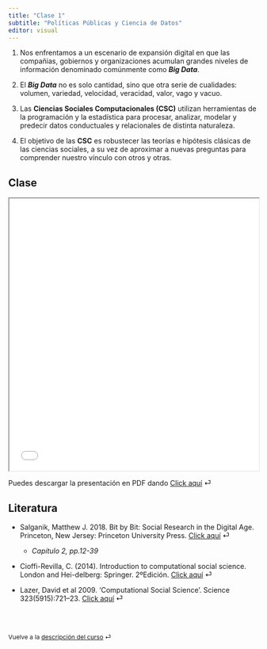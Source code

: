 ```yaml
---
title: "Clase 1"
subtitle: "Políticas Públicas y Ciencia de Datos"
editor: visual
---
```


::: {.callout-important title="Ideas fuerza"}
1.  Nos enfrentamos a un escenario de expansión digital en que las compañias, gobiernos y organizaciones acumulan grandes niveles de información denominado comúnmente como ***Big Data***.

2.  El ***Big Data*** no es solo cantidad, sino que otra serie de cualidades: volumen, variedad, velocidad, veracidad, valor, vago y vacuo.

3.  Las **Ciencias Sociales Computacionales (CSC)** utilizan herramientas de la programación y la estadística para procesar, analizar, modelar y predecir datos conductuales y relacionales de distinta naturaleza.

4.  El objetivo de las **CSC** es robustecer las teorías e hipótesis clásicas de las ciencias sociales, a su vez de aproximar a nuevas preguntas para comprender nuestro vínculo con otros y otras.
:::

## Clase

<iframe src="/slides/APPDD_clase1.html" height="550" width="100%" allowfullscreen="true">

</iframe>

Puedes descargar la presentación en PDF dando [Click aquí](/slides/APPDD_clase1.pdf "Clase 1 pdf") ⏎

## Literatura

-   Salganik, Matthew J. 2018. Bit by Bit: Social Research in the Digital Age. Princeton, New Jersey: Princeton University Press. [Click aquí](https://www.dropbox.com/sh/zizvx2f707eagll/AADVBjqFwhemktpMqGJcSHmsa?dl=0) ⏎

    -   *Capítulo 2, pp.12-39*

-   Cioffi-Revilla, C. (2014). Introduction to computational social science. London and Hei-delberg: Springer. 2ºEdición. [Click aquí](https://www.dropbox.com/sh/zizvx2f707eagll/AADVBjqFwhemktpMqGJcSHmsa?dl=0) ⏎

-   Lazer, David et al 2009. 'Computational Social Science'. Science 323(5915):721--23. [Click aquí](https://www.dropbox.com/sh/zizvx2f707eagll/AADVBjqFwhemktpMqGJcSHmsa?dl=0) ⏎

<br><br>

::: {style="font-size: 0.875em;"}
Vuelve a la [descripción del curso](/ "Descripción del curso") ⏎
:::
